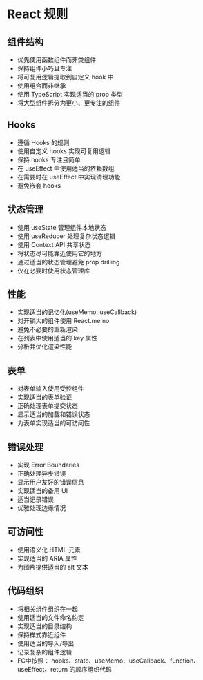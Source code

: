 # React 规则

## 组件结构
- 优先使用函数组件而非类组件
- 保持组件小巧且专注
- 将可复用逻辑提取到自定义 hook 中
- 使用组合而非继承
- 使用 TypeScript 实现适当的 prop 类型
- 将大型组件拆分为更小、更专注的组件

## Hooks
- 遵循 Hooks 的规则
- 使用自定义 hooks 实现可复用逻辑
- 保持 hooks 专注且简单
- 在 useEffect 中使用适当的依赖数组
- 在需要时在 useEffect 中实现清理功能
- 避免嵌套 hooks

## 状态管理
- 使用 useState 管理组件本地状态
- 使用 useReducer 处理复杂状态逻辑
- 使用 Context API 共享状态
- 将状态尽可能靠近使用它的地方
- 通过适当的状态管理避免 prop drilling
- 仅在必要时使用状态管理库

## 性能
- 实现适当的记忆化(useMemo, useCallback)
- 对开销大的组件使用 React.memo
- 避免不必要的重新渲染
- 在列表中使用适当的 key 属性
- 分析并优化渲染性能

## 表单
- 对表单输入使用受控组件
- 实现适当的表单验证
- 正确处理表单提交状态
- 显示适当的加载和错误状态
- 为表单实现适当的可访问性

## 错误处理
- 实现 Error Boundaries
- 正确处理异步错误
- 显示用户友好的错误信息
- 实现适当的备用 UI
- 适当记录错误
- 优雅处理边缘情况

## 可访问性
- 使用语义化 HTML 元素
- 实现适当的 ARIA 属性
- 为图片提供适当的 alt 文本

## 代码组织
- 将相关组件组织在一起
- 使用适当的文件命名约定
- 实现适当的目录结构
- 保持样式靠近组件
- 使用适当的导入/导出
- 记录复杂的组件逻辑
- FC中按照： hooks、state、useMemo、useCallback、function、useEffect、return 的顺序组织代码
